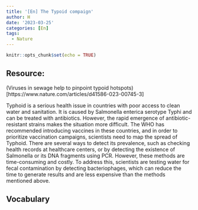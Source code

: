 ```yaml
---
title: '[En] The Typoid compaign'
author: H
date: '2023-03-25'
categories: [En]
tags:
  - Nature
---
```


```r
knitr::opts_chunk$set(echo = TRUE)
```

## Resource:

(Viruses in sewage help to pinpoint typoid hotspots)[https://www.nature.com/articles/d41586-023-00745-3]


Typhoid is a serious health issue in countries with poor access to clean water and sanitation. It is caused by Salmonella enterica serotype Typhi and can be treated with antibiotics. However, the rapid emergence of antibiotic-resistant strains makes the situation more difficult. The WHO has recommended introducing vaccines in these countries, and in order to prioritize vaccination campaigns, scientists need to map the spread of Typhoid. There are several ways to detect its prevalence, such as checking health records at healthcare centers, or by detecting the existence of Salmonella or its DNA fragments using PCR. However, these methods are time-consuming and costly. To address this, scientists are testing water for fecal contamination by detecting bacteriophages, which can reduce the time to generate results and are less expensive than the methods mentioned above.
 

## Vocabulary 




